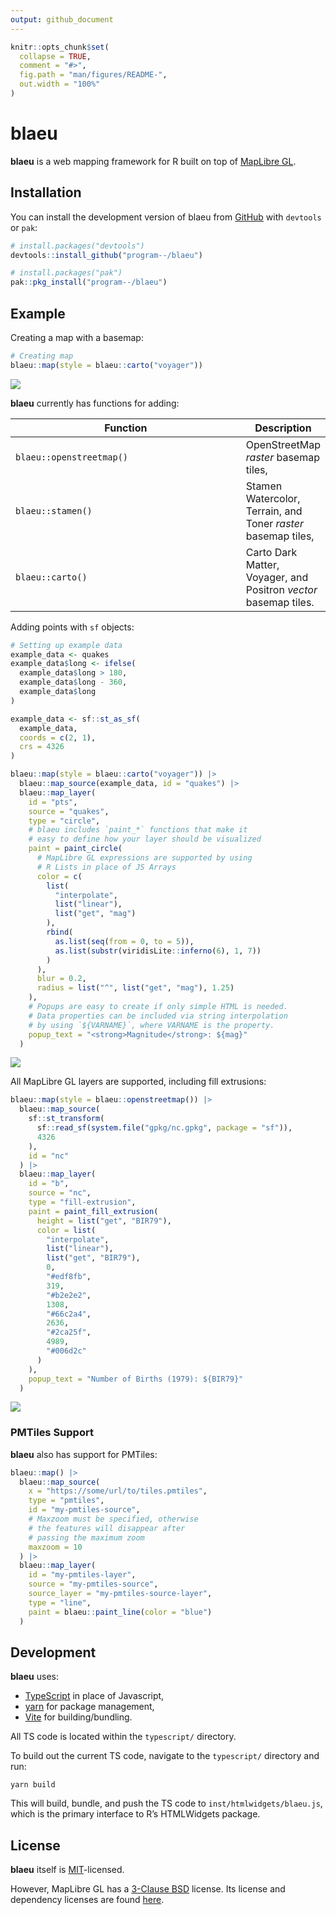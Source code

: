 ```yaml
---
output: github_document
---
```


<!-- README.md is generated from README.Rmd. Please edit that file -->

```r
knitr::opts_chunk$set(
  collapse = TRUE,
  comment = "#>",
  fig.path = "man/figures/README-",
  out.width = "100%"
)
```

# blaeu

<!-- badges: start -->
<!-- badges: end -->

**blaeu** is a web mapping framework for R built on top of [MapLibre GL](https://github.com/maplibre/maplibre-gl-js).

## Installation

You can install the development version of blaeu from [GitHub](https://github.com/) with `devtools` or `pak`:

``` r
# install.packages("devtools")
devtools::install_github("program--/blaeu")

# install.packages("pak")
pak::pkg_install("program--/blaeu")
```

## Example

Creating a map with a basemap:

```r
# Creating map
blaeu::map(style = blaeu::carto("voyager"))
```

![](man/figures/readme_1.png)

**blaeu** currently has functions for adding:

Function                 | Description
------------------------ | ---
`blaeu::openstreetmap()` | OpenStreetMap *raster* basemap tiles,
`blaeu::stamen()`        | Stamen Watercolor, Terrain, and Toner *raster* basemap tiles,
`blaeu::carto()`         | Carto Dark Matter, Voyager, and Positron *vector* basemap tiles.

Adding points with `sf` objects:
```r
# Setting up example data
example_data <- quakes
example_data$long <- ifelse(
  example_data$long > 180,
  example_data$long - 360,
  example_data$long
)

example_data <- sf::st_as_sf(
  example_data,
  coords = c(2, 1),
  crs = 4326
)

blaeu::map(style = blaeu::carto("voyager")) |>
  blaeu::map_source(example_data, id = "quakes") |>
  blaeu::map_layer(
    id = "pts",
    source = "quakes",
    type = "circle",
    # blaeu includes `paint_*` functions that make it
    # easy to define how your layer should be visualized
    paint = paint_circle(
      # MapLibre GL expressions are supported by using
      # R Lists in place of JS Arrays
      color = c(
        list(
          "interpolate",
          list("linear"),
          list("get", "mag")
        ),
        rbind(
          as.list(seq(from = 0, to = 5)),
          as.list(substr(viridisLite::inferno(6), 1, 7))
        )
      ),
      blur = 0.2,
      radius = list("^", list("get", "mag"), 1.25)
    ),
    # Popups are easy to create if only simple HTML is needed.
    # Data properties can be included via string interpolation
    # by using `${VARNAME}`, where VARNAME is the property.
    popup_text = "<strong>Magnitude</strong>: ${mag}"
  )
```

![](man/figures/readme_2.gif)

All MapLibre GL layers are supported, including fill extrusions:
```r
blaeu::map(style = blaeu::openstreetmap()) |>
  blaeu::map_source(
    sf::st_transform(
      sf::read_sf(system.file("gpkg/nc.gpkg", package = "sf")),
      4326
    ),
    id = "nc"
  ) |>
  blaeu::map_layer(
    id = "b",
    source = "nc",
    type = "fill-extrusion",
    paint = paint_fill_extrusion(
      height = list("get", "BIR79"),
      color = list(
        "interpolate",
        list("linear"),
        list("get", "BIR79"),
        0,
        "#edf8fb",
        319,
        "#b2e2e2",
        1308,
        "#66c2a4",
        2636,
        "#2ca25f",
        4989,
        "#006d2c"
      )
    ),
    popup_text = "Number of Births (1979): ${BIR79}"
  )
```

![](man/figures/readme_3.png)


### PMTiles Support

**blaeu** also has support for PMTiles:

```r
blaeu::map() |>
  blaeu::map_source(
    x = "https://some/url/to/tiles.pmtiles",
    type = "pmtiles",
    id = "my-pmtiles-source",
    # Maxzoom must be specified, otherwise
    # the features will disappear after
    # passing the maximum zoom
    maxzoom = 10
  ) |>
  blaeu::map_layer(
    id = "my-pmtiles-layer",
    source = "my-pmtiles-source",
    source_layer = "my-pmtiles-source-layer",
    type = "line",
    paint = blaeu::paint_line(color = "blue")
  )
```

## Development

**blaeu** uses:

- [TypeScript](https://www.typescriptlang.org/) in place of Javascript,
- [yarn](https://yarnpkg.com/) for package management,
- [Vite](https://vitejs.dev/) for building/bundling.

All TS code is located within the `typescript/` directory.

To build out the current TS code, navigate to the `typescript/` directory and run:

```
yarn build
```

This will build, bundle, and push the TS code to `inst/htmlwidgets/blaeu.js`, which is the primary
interface to R's HTMLWidgets package.

## License

**blaeu** itself is [MIT](https://opensource.org/licenses/MIT)-licensed.

However, MapLibre GL has a [3-Clause BSD](https://opensource.org/licenses/BSD-3-Clause) license.
Its license and dependency licenses are found [here](inst/htmlwidgets/lib/maplibre-gl-2.1.1/LICENSE).